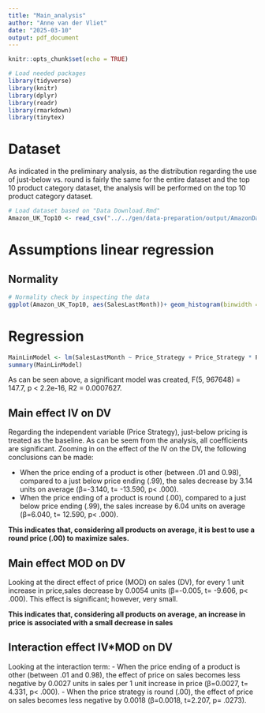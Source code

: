 ```yaml
---
title: "Main_analysis"
author: "Anne van der Vliet"
date: "2025-03-10"
output: pdf_document
---
```


```r
knitr::opts_chunk$set(echo = TRUE)
```

```r
# Load needed packages
library(tidyverse)
library(knitr)
library(dplyr)
library(readr)
library(rmarkdown)
library(tinytex)
```

# Dataset
As indicated in the preliminary analysis, as the distribution regarding the use of just-below vs. round is fairly the same for the entire dataset and the top 10 product category dataset, the analysis will be performed on the top 10 product category dataset. 
```r
# Load dataset based on "Data Download.Rmd"
Amazon_UK_Top10 <- read_csv("../../gen/data-preparation/output/AmazonDataTop10.csv")
```

# Assumptions linear regression
## Normality
```r
# Normality check by inspecting the data
ggplot(Amazon_UK_Top10, aes(SalesLastMonth))+ geom_histogram(binwidth = 25)+ xlim(0, 4000) + ylim(0, 2000)
```

# Regression
```r
MainLinModel <- lm(SalesLastMonth ~ Price_Strategy + Price_Strategy * Price, data = Amazon_UK_Top10)
summary(MainLinModel)
```
As can be seen above, a significant model was created, F(5, 967648) = 147.7, p < 2.2e-16, R2 = 0.0007627.

## Main effect IV on DV
Regarding the independent variable (Price Strategy), just-below pricing is treated as the baseline. As can be seem from the analysis, all coefficients are significant. Zooming in on the effect of the IV on the DV, the following conclusions can be made:

- When the price ending of a product is other (between .01 and 0.98), compared to a just below price ending (.99), the sales decrease by 3.14 units on average (β=-3.140, t= -13.590, p< .000).
- When the price ending of a product is round (.00), compared to a just below price ending (.99), the sales increase by 6.04 units on average (β=6.040, t= 12.590, p< .000). 

**This indicates that, considering all products on average, it is best to use a round price (.00) to maximize sales.**

## Main effect MOD on DV
Looking at the direct effect of price (MOD) on sales (DV), for every 1 unit increase in price,sales decrease by 0.0054 units (β=-0.005, t= -9.606, p< .000). This effect is significant; however, very small.

**This indicates that, considering all products on average, an increase in price is associated with a small decrease in sales**
  
## Interaction effect IV*MOD on DV
Looking at the interaction term: 
- When the price ending of a product is other (between .01 and 0.98), the effect of price on sales becomes less negative by 0.0027 units in sales per 1 unit increase in price (β=0.0027, t= 4.331, p< .000).
- When the price strategy is round (.00), the effect of price on sales becomes less negative by 0.0018 (β=0.0018, t=2.207, p= .0273).
